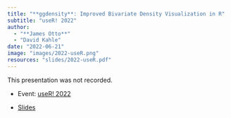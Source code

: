 ```yaml
---
title: "**ggdensity**: Improved Bivariate Density Visualization in R"
subtitle: "useR! 2022"
author: 
  - "**James Otto**"
  - "David Kahle"
date: "2022-06-21"
image: "images/2022-useR.png"
resources: "slides/2022-useR.pdf"
---
```


This presentation was not recorded.

-   Event: [useR! 2022](https://user2022.r-project.org/){target="_blank" rel="noopener noreferrer"}

-   [Slides](slides/2022-useR.pdf){target="_blank" rel="noopener noreferrer"}
